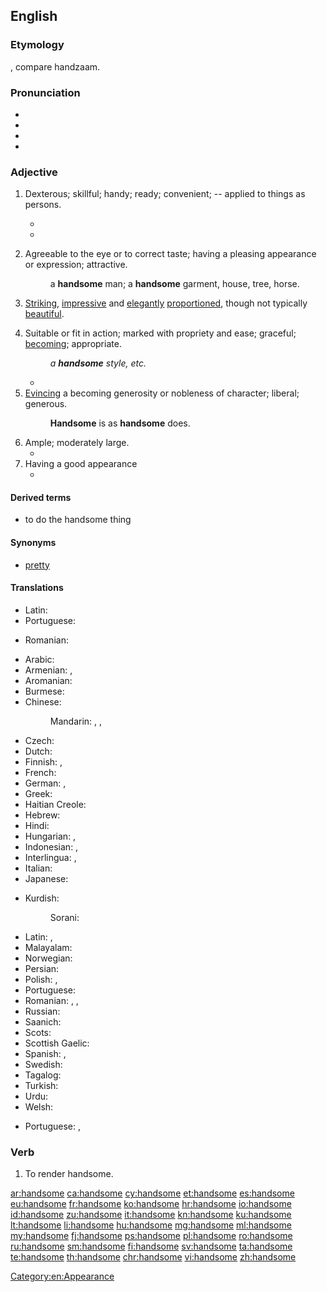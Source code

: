 ==English==

===Etymology===
{{suffix|hand|some}}, compare {{etyl|nl|-}} handzaam.

===Pronunciation===
* {{IPA|/ˈhænsəm/}}
* {{audio|en-us-handsome.ogg|Audio (US)}}
* {{audio|En-uk-handsome.ogg|Audio (UK)}}
* {{hyphenation|hand|some}}

===Adjective===
{{en-adj|more|er}}

# {{context|obsolete|lang=en}} Dexterous; skillful; handy; ready; convenient; -- applied to things as persons.
#* {{quote-book|passage=That they [engines of war] be both easy to be carried and '''handsome''' to be moved and turned about.|author=Robynson|title=Utopia}}
#* {{quote-book|passage=For a thief it is so '''handsome''' as it may seem it was first invented for him|author={{w|Edmund Spenser}}}}
# {{context|of a man|lang=en}} Agreeable to the eye or to correct taste; having a pleasing appearance or expression; attractive.
#: a '''handsome''' man; a '''handsome''' garment, house, tree, horse.
# {{context|of a woman|lang=en}} [[striking|Striking]], [[impressive]] and [[elegant]]ly [[proportion]]ed, though not typically [[beautiful]].
# Suitable or fit in action; marked with propriety and ease; graceful; [[becoming]]; appropriate.
#: ''a '''handsome''' style, etc.''
#* {{quote-book|passage=Easiness and '''handsome''' address in writing.|author=Felton}}
# [[evince|Evincing]] a becoming generosity or nobleness of character; liberal; generous.
#: '''Handsome''' is as '''handsome''' does.
# Ample; moderately large.
#* {{quote-book|passage=He . . . accumulated a '''handsome''' sum of money.|author=V. Knox}}
# Having a good appearance
#* {{quote-news
|year=2011
|date=November 5
|author=Phil Dawkes
|title=QPR   2 - 3   Man City
|work=BBC Sport
|url=http://news.bbc.co.uk/sport2/hi/football/15503963.stm
|page=
|passage=City have lapped up the plaudits this season for a series of '''handsome''' wins but manager Roberto Mancini has demanded that his side also learn to grind out results when they do not play well. He now has an example to point to.}}

====Derived terms====
* to do the handsome thing

====Synonyms====
* {{sense|agreeable, attractive, pleasing}} [[pretty]]

====Translations====
{{trans-top|dexterous; skillful}}
* Latin: {{t|la|scitulus}}
* Portuguese: {{t+|pt|hábil}}
{{trans-mid}}
* Romanian: {{t+|ro|abil}}
{{trans-bottom}}

{{trans-top|of man: agreeable to the eye or to correct taste}}
* Arabic: {{t|ar|جميل|tr=jamiil}}
* Armenian: {{t|hy|սիրուն|tr=sirun}}, {{t|hy|գեղեցիկ|tr=geġec’ik}}
* Aromanian: {{t+|rup|mushat}}
* Burmese: {{t+|my|ချော|tr=chaw:|sc=Mymr}}
* Chinese:
*: Mandarin: {{t+|cmn|帥|sc=Hani}}, {{t+|cmn|帅|tr=shuài|sc=Hani}}, {{t+|cmn|英俊|tr=yīngjùn|sc=Hani}}
* Czech: {{t|cs|pohledný|m}}
* Dutch: {{t+|nl|knap}}
* Finnish: {{t+|fi|komea}}, {{t+|fi|kaunis}}
* French: {{t+|fr|beau}}
* German: {{t+|de|hübsch}}, {{t+|de|stattlich}}
* Greek: {{t+|el|ωραίος|tr=oraios|sc=Grek}}
* Haitian Creole: {{t|ht|bèl}}
* Hebrew: {{t|he|טוב מראה|tr=tov mareh}}
* Hindi: {{t|hi|ख़ूबसूरत|tr=xūbsūrat|sc=Deva}}
* Hungarian: {{t|hu|jóképű}}, {{t|hu|jóvágású}}
* Indonesian: {{t+|id|ganteng}}, {{t+|id|tampan}}
* Interlingua: {{t|ia|bel}}, {{t|ia|belle}}
* Italian: {{t+|it|bello}}
* Japanese: {{t|ja|ハンサム|alt=ハンサムな|tr=hansamu-na}}
{{trans-mid}}
* Kurdish:
*: Sorani: {{t|ckb|قۆز|sc=ku-Arab}}
* Latin: {{t|la|pulchrum}}, {{t|la|scitulus}}
* Malayalam: {{t|ml|സുന്ദരന്‍|tr=sundaran|sc=Mlym}}
* Norwegian: {{t+|no|pen}}
* Persian: {{t|fa|خوش‌تیپ|tr=xoš-tip|sc=fa-Arab}}
* Polish: {{t+|pl|piękny}}, {{t+|pl|przystojny}}
* Portuguese: {{t+|pt|bonito}}
* Romanian: {{t+|ro|frumos}}, {{t|ro|arătos}}, {{t+|ro|chipeș}}
* Russian: {{t+|ru|красивый|tr=krasívyj}}
* Saanich: {{t|str|W̱,ÍEs}}
* Scots: {{t|sco|braw}}
* Scottish Gaelic: {{t|gd|eireachdail}}
* Spanish: {{t+|es|apuesto}}, {{t+|es|guapo|m}}
* Swedish: {{t+|sv|stilig}}
* Tagalog: {{t+|tl|guwapo}}
* Turkish: {{t+|tr|yakışıklı}}
* Urdu: {{t|ur|خوبصورت|tr=xūbsūrat|sc=ur-Arab}}
* Welsh: {{t|cy|golygus}}
{{trans-bottom}}

{{trans-top|of a woman: striking, impressive and elegantly proportioned, though not typically beautiful}}
* Portuguese: {{t|pt|bem-apanhada}}, {{t|pt|jeitosa}} {{qualifier|colloquial}}
{{trans-mid}}
{{trans-bottom}}

{{trans-top|marked with propriety and ease}}
{{trans-mid}}
{{trans-bottom}}

{{trans-top|generous}}
{{trans-mid}}
{{trans-bottom}}

{{trans-top|moderately large}}
{{trans-mid}}
{{trans-bottom}}

===Verb===
{{en-verb|handsom|ed}}

# {{context|transitive|obsolete|lang=en}} To render handsome.

[[Category:en:Appearance]]

[[ar:handsome]]
[[ca:handsome]]
[[cy:handsome]]
[[et:handsome]]
[[es:handsome]]
[[eu:handsome]]
[[fr:handsome]]
[[ko:handsome]]
[[hr:handsome]]
[[io:handsome]]
[[id:handsome]]
[[zu:handsome]]
[[it:handsome]]
[[kn:handsome]]
[[ku:handsome]]
[[lt:handsome]]
[[li:handsome]]
[[hu:handsome]]
[[mg:handsome]]
[[ml:handsome]]
[[my:handsome]]
[[fj:handsome]]
[[ps:handsome]]
[[pl:handsome]]
[[ro:handsome]]
[[ru:handsome]]
[[sm:handsome]]
[[fi:handsome]]
[[sv:handsome]]
[[ta:handsome]]
[[te:handsome]]
[[th:handsome]]
[[chr:handsome]]
[[vi:handsome]]
[[zh:handsome]]